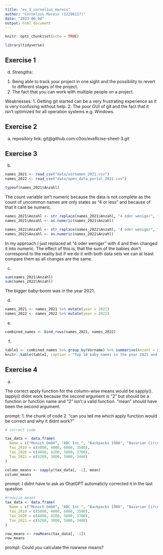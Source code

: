 ```yaml
---
title: "ex_3_cornelius_mareis"
author: "Cornelius Mareis (12296117)"
date: "2023-06-08"
output: html_document
---
```


```r
knitr::opts_chunk$set(echo = TRUE)
```

```r
library(tidyverse)
```


## Exercise 1

d)
Strengths: 
1. Being able to track your project in one sight and the possibility to revert to different stages of the project.
2. The fact that you can work with multiple people on a project.

Weaknesses:
1. Getting git started can be a very frustrating experience as it is very confusing without help.
2. The poor GUI of git and the fact that it isn't optimized for all operation systems e.g. Windows.

## Exercise 2

a)
repository link: git@github.com:c0oo/exeRcise-sheet-3.git

## Exercise 3

b)

```r
names_2021 <- read_csv("data/vornamen_2021.csv")
names_2022 <- read_csv("data/open_data_portal_2022.csv")

typeof(names_2021$Anzahl)
```

The count variable isn't numeric because the data is not complete as the count of uncommon names are only states as "4 or less" and because of that it cant be numeric.

```r
names_2021$Anzahl <- str_replace(names_2021$Anzahl, "4 oder weniger", "4")
names_2021$Anzahl <- as.numeric(names_2021$Anzahl)

names_2022$Anzahl <- str_replace(names_2022$Anzahl, "4 oder weniger", "4")
names_2022$Anzahl <- as.numeric(names_2022$Anzahl)
```

In my approach I just replaced all "4 oder weniger" with 4 and then changed it into numeric. The effect of this is, that the sum of the babies don't correspond to the reality but if we do it with both data sets we can at least compare them as all changes are the same.


c)

```r
sum(names_2021$Anzahl)
sum(names_2022$Anzahl)
```

The bigger baby-boom was in the year 2021.


d)

```r
names_2021 <- names_2021 %>% mutate(year = 2021)
names_2022 <- names_2022 %>% mutate(year = 2022)
```

e)

```r
combined_names <- bind_rows(names_2021, names_2022)
```


f)

```r
table1 <- combined_names %>% group_by(Vorname) %>% summarise(Anzahl = sum(Anzahl)) %>% arrange(desc(Anzahl))  %>% head(10)
knitr::kable(table1, caption = "Top 10 baby names in the year 2021 and 2022 combined")
```


## Exercise 4

a)

The correct apply function for the column-wise means would be sapply(). 
lapply() didnt work because the second argument is "2" but should be a function or function name and "2" isn't a valid function. "mean" should have been the second argument.

prompt: 
1. the chunk of code
2. "can you tell me which apply function would be correct and why it didnt work?"

```r
# correct code

tax_data <- data.frame(
  Name = c("Munich GmbH", "ABC Inc.", "Backpacks 1980", "Bavarian Circus"),
  Tax_2019 = c(5000, 4000, 6000, 3500),
  Tax_2020 = c(4800, 4200, 5800, 3700),
  Tax_2021 = c(5200, 3800, 5900, 3400)
)

column_means <- sapply(tax_data[, -1], mean)
column_means

```

prompt:
I didnt have to ask as ChatGPT automaticly corrected it in the last question

```r
#rowwise means
tax_data <- data.frame(
  Name = c("Munich GmbH", "ABC Inc.", "Backpacks 1980", "Bavarian Circus"),
  Tax_2019 = c(5000, 4000, 6000, 3500),
  Tax_2020 = c(4800, 4200, 5800, 3700),
  Tax_2021 = c(5200, 3800, 5900, 3400)
)

row_means <- rowMeans(tax_data[, -1])
row_means

```

prompt:
Could you calculate the rowwise means?